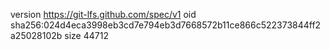 version https://git-lfs.github.com/spec/v1
oid sha256:024d4eca3998eb3cd7e794eb3d7668572b11ce866c522373844ff2a25028102b
size 44712
